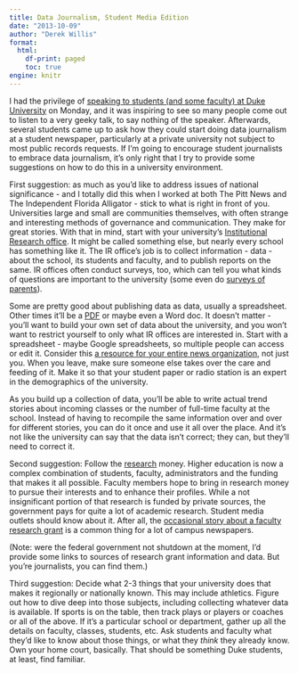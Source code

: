 ```yaml
---
title: Data Journalism, Student Media Edition
date: "2013-10-09"
author: "Derek Willis"
format:
  html:
    df-print: paged
    toc: true
engine: knitr
---
```


I had the privilege of [speaking to students (and some faculty) at Duke University](https://twitter.com/dukesanford/status/387608300600426496) on Monday, and it was inspiring to see so many people come out to listen to a very geeky talk, to say nothing of the speaker. Afterwards, several students came up to ask how they could start doing data journalism at a student newspaper, particularly at a private university not subject to most public records requests. If I'm going to encourage student journalists to embrace data journalism, it's only right that I try to provide some suggestions on how to do this in a university environment.

First suggestion: as much as you'd like to address issues of national significance - and I totally did this when I worked at both The Pitt News and The Independent Florida Alligator - stick to what is right in front of you. Universities large and small are communities themselves, with often strange and interesting methods of governance and communication. They make for great stories. With that in mind, start with your university's [Institutional Research office](http://ir.provost.duke.edu/). It might be called something else, but nearly every school has something like it. The IR office's job is to collect information - data - about the school, its students and faculty, and to publish reports on the same. IR offices often conduct surveys, too, which can tell you what kinds of questions are important to the university (some even do [surveys of parents](http://web.mit.edu/surveys/parent2007/core/welcome.html)).

Some are pretty good about publishing data as data, usually a spreadsheet. Other times it'll be a [PDF](http://ir.provost.duke.edu/facts/tuitionandfinaid/tuition%20history%20through%201213.pdf) or maybe even a Word doc. It doesn't matter - you'll want to build your own set of data about the university, and you won't want to restrict yourself to only what IR offices are interested in. Start with a spreadsheet - maybe Google spreadsheets, so multiple people can access or edit it. Consider this [a resource for your entire news organization](http://thescoop.org/thefix/the-information-gap/), not just you. When you leave, make sure someone else takes over the care and feeding of it. Make it so that your student paper or radio station is an expert in the demographics of the university.

As you build up a collection of data, you'll be able to write actual trend stories about incoming classes or the number of full-time faculty at the school. Instead of having to recompile the same information over and over for different stories, you can do it once and use it all over the place. And it's not like the university can say that the data isn't correct; they can, but they'll need to correct it.

Second suggestion: Follow the [research](http://research.duke.edu/) money. Higher education is now a complex combination of students, faculty, administrators and the funding that makes it all possible. Faculty members hope to bring in research money to pursue their interests and to enhance their profiles. While a not insignificant portion of that research is funded by private sources, the government pays for quite a lot of academic research. Student media outlets should know about it. After all, the [occasional story about a faculty research grant](http://www.dukechronicle.com/articles/2013/09/23/duke-professor-wins-award-advance-research) is a common thing for a lot of campus newspapers.

(Note: were the federal government not shutdown at the moment, I'd provide some links to sources of research grant information and data. But you're journalists, you can find them.)

Third suggestion: Decide what 2-3 things that your university does that makes it regionally or nationally known. This may include athletics. Figure out how to dive deep into those subjects, including collecting whatever data is available. If sports is on the table, then track plays or players or coaches or all of the above. If it's a particular school or department, gather up all the details on faculty, classes, students, etc. Ask students and faculty what they'd like to know about those things, or what they *think* they already know. Own your home court, basically. That should be something Duke students, at least, find familiar.
